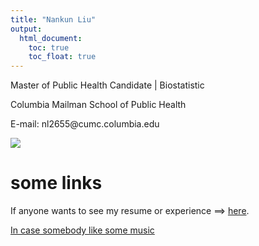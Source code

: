 ```yaml
---
title: "Nankun Liu"
output: 
  html_document:
    toc: true
    toc_float: true
---
```


Master of Public Health Candidate | Biostatistic

Columbia Mailman School of Public Health

E-mail: nl2655@cumc.columbia.edu


![](material/DSC00770.jpg)


# some links

If anyone wants to see my resume or experience ==> [here](about.html).

[In case somebody like some music](https://live.bilibili.com/157901)



